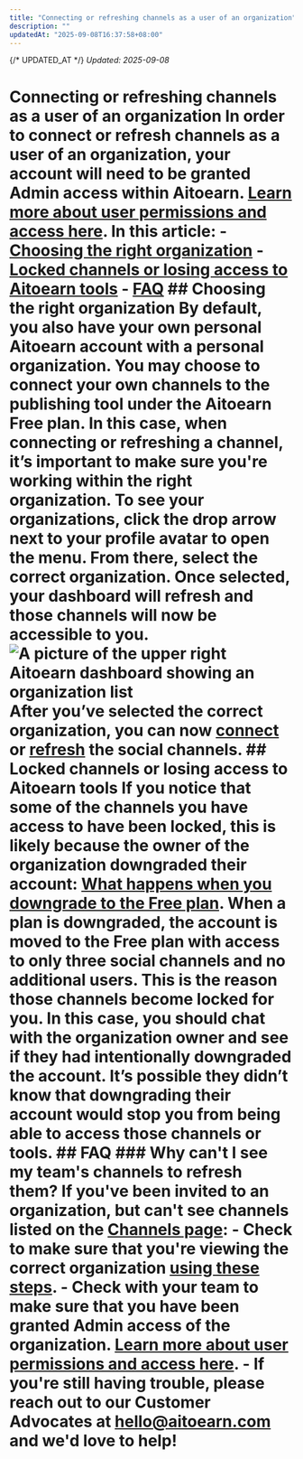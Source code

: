 ```yaml
---
title: "Connecting or refreshing channels as a user of an organization"
description: ""
updatedAt: "2025-09-08T16:37:58+08:00"
---
```

{/* UPDATED_AT */}
_Updated: 2025-09-08_

# Connecting or refreshing channels as a user of an organization In order to connect or refresh channels as a user of an organization, your account will need to be granted Admin access within Aitoearn. [Learn more about user permissions and access here](https://support.aitoearn.com//support.aitoearn.com/article/670-adding-users-and-setting-up-permissions-in-your-organization#h_01EJGFT20P5NVRX8N5QNMNNPHC). In this article: - [Choosing the right organization](#Choosing-the-right-organization-uDpX3) - [Locked channels or losing access to Aitoearn tools](#01F8XC6QFBA57V77H1YP83AWWF) - [FAQ](#FAQ-AsJDx) ## Choosing the right organization By default, you also have your own personal Aitoearn account with a personal organization. You may choose to connect your own channels to the publishing tool under the Aitoearn Free plan. In this case, when connecting or refreshing a channel, **it’s important to make sure you're working within the right organization**. To see your organizations, click the drop arrow next to your profile avatar to open the menu. From there, select the correct organization. Once selected, your dashboard will refresh and those channels will now be accessible to you. ![A picture of the upper right Aitoearn dashboard showing an organization list](//d33v4339jhl8k0.cloudfront.net/docs/assets/64cb6cf86d4a3e191f237e66/images/65149919f8eafb48f4e81327/img-1703224-1695848728-1002742817.png) After you’ve selected the correct organization, you can now [connect](https://support.aitoearn.com//support.aitoearn.com/article/564-connecting-your-channels-to-aitoearn) or [refresh](https://support.aitoearn.com//support.aitoearn.com/article/573-refreshing-a-channel-in-aitoearn) the social channels. ## Locked channels or losing access to Aitoearn tools If you notice that some of the channels you have access to have been locked, this is likely because the owner of the organization downgraded their account: [What happens when you downgrade to the Free plan](https://aitoearn.helpscoutdocs.com/article/597-what-happens-when-you-downgrade-to-the-free-plan). When a plan is downgraded, the account is moved to the Free plan with access to only three social channels and no additional users. This is the reason those channels become locked for you. In this case, you should chat with the organization owner and see if they had intentionally downgraded the account. It’s possible they didn’t know that downgrading their account would stop you from being able to access those channels or tools. ## FAQ ### Why can't I see my team's channels to refresh them? If you've been invited to an organization, but can't see channels listed on the [Channels page](https://publish.aitoearn.com/all-channels): - Check to make sure that you're viewing the correct organization [using these steps](#Choosing-the-right-organization-uDpX3). - Check with your team to make sure that you have been granted Admin access of the organization. [Learn more about user permissions and access here](https://support.aitoearn.com//support.aitoearn.com/article/670-adding-users-and-setting-up-permissions-in-your-organization#h_01EJGFT20P5NVRX8N5QNMNNPHC). - If you're still having trouble, please reach out to our Customer Advocates at [hello@aitoearn.com](mailto:hello@aitoearn.com) and we'd love to help!